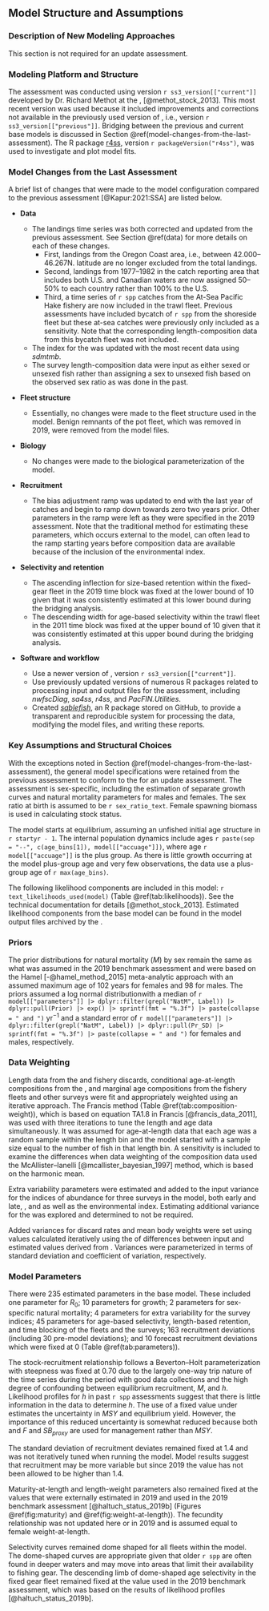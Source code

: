 ## Model Structure and Assumptions

### Description of New Modeling Approaches

This section is not required for an update assessment.

### Modeling Platform and Structure

The assessment was conducted using \gls{ss3} version `r ss3_version[["current"]]` developed by Dr. Richard Methot at the \gls{noaa}, \gls{nwfsc} [@methot_stock_2013]. This most recent version was used because it included improvements and corrections not available in the previously used version of \gls{ss3}, i.e., version `r ss3_version[["previous"]]`.
Bridging between the previous and current base models is discussed in Section \@ref(model-changes-from-the-last-assessment). The R package [r4ss](https://github.com/r4ss/r4ss), version `r packageVersion("r4ss")`, was used to investigate and plot model fits.

### Model Changes from the Last Assessment

A brief list of changes that were made to the model configuration compared to the previous assessment [@Kapur:2021:SSA] are listed below.

- **Data**

  - The landings time series was both corrected and updated from the previous assessment. See Section \@ref(data) for more details on each of these changes.
    - First, landings from the Oregon Coast \gls{inpfc} area, i.e., between 42.000--46.267\textdegree N. latitude are no longer excluded from the total landings.
    - Second, landings from 1977--1982 in the catch reporting area that includes both U.S. and Canadian waters are now assigned 50--50\% to each country rather than 100\% to the U.S.
    - Third, a time series of `r spp` catches from the At-Sea Pacific Hake fishery are now included in the trawl fleet. Previous assessments have included bycatch of `r spp` from the shoreside fleet but these at-sea catches were previously only included as a sensitivity. Note that the corresponding length-composition data from this bycatch fleet was not included.
  - The index for the \gls{s-wcgbt} was updated with the most recent data using _sdmtmb_.
  - The survey length-composition data were input as either sexed or unsexed fish rather than assigning a sex to unsexed fish based on the observed sex ratio as was done in the past.

- **Fleet structure**

  - Essentially, no changes were made to the fleet structure used in the model. Benign remnants of the pot fleet, which was removed in 2019, were removed from the model files.

- **Biology**

  - No changes were made to the biological parameterization of the model.

- **Recruitment**

  - The bias adjustment ramp was updated to end with the last year of catches and begin to ramp down towards zero two years prior. Other parameters in the ramp were left as they were specified in the 2019 assessment. Note that the traditional method for estimating these parameters, which occurs external to the model, can often lead to the ramp starting years before composition data are available because of the inclusion of the environmental index.

- **Selectivity and retention**

  <!-- SizeSel_PRet_1_FIX(1)_BLK2repl_2019 -->
  - The ascending inflection for size-based retention within the fixed-gear fleet in the 2019 time block was fixed at the lower bound of 10 given that it was consistently estimated at this lower bound during the bridging analysis.
  <!-- AgeSel_P_4_TWL(2)_BLK5repl_2011 -->
  - The descending width for age-based selectivity within the trawl fleet in the 2011 time block was fixed at the upper bound of 10 given that it was consistently estimated at this upper bound during the bridging analysis.
  <!-- AgeSel_P_3_FIX(1)_BLK4repl_2011 INIT was lowered to facilitate its estimation. -->

- **Software and workflow**

  - Use a newer version of \gls{ss3}, version `r ss3_version[["current"]]`.
  - Use previously updated versions of numerous R packages related to processing input and output files for the assessment, including _nwfscDiag_, _sa4ss_, _r4ss_, and _PacFIN.Utilities_.
  - Created [_sablefish_](https::/github.com/pfmc-assessments/sablefish), an R package stored on GitHub, to provide a transparent and reproducible system for processing the data, modifying the model files, and writing these reports.

### Key Assumptions and Structural Choices

With the exceptions noted in Section \@ref(model-changes-from-the-last-assessment), the general model specifications were retained from the previous assessment to conform to the \gls{tor} for an update assessment. The assessment is sex-specific, including the estimation of separate growth curves and natural mortality parameters for males and females. The sex ratio at birth is assumed to be `r sex_ratio_text`. Female spawning biomass is used in calculating stock status.

The model starts at equilibrium, assuming an unfished initial age structure in `r startyr - 1`. The internal population dynamics include ages `r paste(sep = "--", c(age_bins[1]), model[["accuage"]])`, where age `r model[["accuage"]]` is the plus group. As there is little growth occurring at the model plus-group age and very few observations, the data use a plus-group age of `r max(age_bins)`.

The following likelihood components are included in this model: `r text_likelihoods_used(model)` (Table \@ref(tab:likelihoods)). See the \gls{ss3} technical documentation for details [@methot_stock_2013]. Estimated likelihood components from the base model can be found in the model output files archived by the \gls{pfmc}.

### Priors
 
The prior distributions for natural mortality ($M$) by sex remain the same as what was assumed in the 2019 benchmark assessment and were based on the Hamel [-@hamel_method_2015] meta-analytic approach with an assumed maximum age of 102 years for females and 98 for males. The priors assumed a log normal distributionwith a median of
`r model[["parameters"]] |> dplyr::filter(grepl("NatM", Label)) |> dplyr::pull(Prior) |> exp() |> sprintf(fmt = "%.3f") |> paste(collapse = " and ")`
yr$^{-1}$ and a standard error of
`r model[["parameters"]] |> dplyr::filter(grepl("NatM", Label)) |> dplyr::pull(Pr_SD) |> sprintf(fmt = "%.3f") |> paste(collapse = " and ")`
for females and males, respectively.

### Data Weighting

Length data from the \gls{s-wcgbt} and fishery discards, conditional age-at-length compositions from the \gls{s-wcgbt}, and marginal age compositions from the fishery fleets and other surveys were fit and appropriately weighted using an iterative approach. The Francis method (Table \@ref(tab:composition-weight)), which is based on equation TA1.8 in Francis [@francis_data_2011], was used with three iterations to tune the length and age data simultaneously. It was assumed for age-at-length data that each age was a random sample within the length bin and the model started with a sample size equal to the number of fish in that length bin. A sensitivity is included to examine the differences when data weighting of the composition data used the McAllister--Ianelli [@mcallister_bayesian_1997] method, which is based on the harmonic mean.

Extra variability parameters were estimated and added to the input variance for the indices of abundance for three surveys in the model, \gls{s-tri} both early and late, \gls{s-nslope}, and \gls{s-aslope} as well as the environmental index. Estimating additional variance for the \gls{s-wcgbt} was explored and determined to not be required.

Added variances for discard rates and mean body weights were set using values calculated iteratively using the \gls{rmse} of differences between input and estimated values derived from \gls{ss3}. Variances were parameterized in terms of standard deviation and coefficient of variation, respectively.

### Model Parameters

There were 235 estimated parameters in the base model. These included one parameter for $R_0$; 10 parameters for growth; 2 parameters for sex-specific natural mortality; 4 parameters for extra variability for the survey indices; 45 parameters for age-based selectivity, length-based retention, and time blocking of the fleets and the surveys; 163 recruitment deviations (including 30 pre-model deviations); and 10 forecast recruitment deviations which were fixed at 0 (Table \@ref(tab:parameters)).

The stock-recruitment relationship follows a Beverton--Holt parameterization with steepness was fixed at 0.70 due to the largely one-way trip nature of the time series during the period with good data collections and the high degree of confounding between equilibrium recruitment, $M$, and $h$. Likelihood profiles for $h$ in past `r spp` assessments suggest that there is little information in the data to determine $h$. The use of a fixed value under estimates the uncertainty in $MSY$ and equilibrium yield. However, the importance of this reduced uncertainty is somewhat reduced because both and $F$ and $SB_{proxy}$ are used for management rather than $MSY$.

The standard deviation of recruitment deviates remained fixed at 1.4 and was not iteratively tuned when running the model. Model results suggest that recruitment may be more variable but since 2019 the value has not been allowed to be higher than 1.4.

Maturity-at-length and length-weight parameters also remained fixed at the values that were externally estimated in 2019 and used in the 2019 benchmark assessment [@haltuch_status_2019b] (Figures \@ref(fig:maturity) and \@ref(fig:weight-at-length)). The fecundity relationship was not updated here or in 2019 and is assumed equal to female weight-at-length.

Selectivity curves remained dome shaped for all fleets within the model. The dome-shaped curves are appropriate given that older `r spp` are often found in deeper waters and may move into areas that limit their availability to fishing gear. The descending limb of dome-shaped age selectivity in the fixed gear fleet remained fixed at the value used in the 2019 benchmark assessment, which was based on the results of likelihood profiles [@haltuch_status_2019b].

